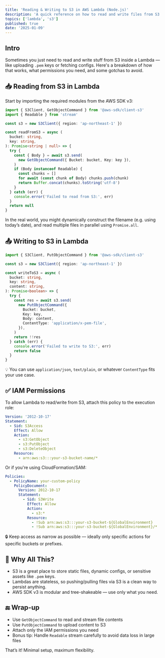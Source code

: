 ```yaml
---
title: 'Reading & Writing to S3 in AWS Lambda (Node.js)'
description: 'A quick reference on how to read and write files from S3 inside a Lambda function using the AWS SDK v3.'
topics: ['lambda', 's3']
published: true
date: '2025-01-09'
---
```


## Intro

Sometimes you just need to read and write stuff from S3 inside a Lambda — like uploading `.pem` keys or fetching configs. Here's a breakdown of how that works, what permissions you need, and some gotchas to avoid.

## 📥 Reading from S3 in Lambda

Start by importing the required modules from the AWS SDK v3:

```ts
import { S3Client, GetObjectCommand } from '@aws-sdk/client-s3'
import { Readable } from 'stream'

const s3 = new S3Client({ region: 'ap-northeast-1' })

const readFromS3 = async (
  bucket: string,
  key: string,
): Promise<string | null> => {
  try {
    const { Body } = await s3.send(
      new GetObjectCommand({ Bucket: bucket, Key: key }),
    )
    if (Body instanceof Readable) {
      const chunks = []
      for await (const chunk of Body) chunks.push(chunk)
      return Buffer.concat(chunks).toString('utf-8')
    }
  } catch (err) {
    console.error('Failed to read from S3:', err)
  }
  return null
}
```

In the real world, you might dynamically construct the filename (e.g. using today’s date), and read multiple files in parallel using `Promise.all`.

## 📤 Writing to S3 in Lambda

```ts
import { S3Client, PutObjectCommand } from '@aws-sdk/client-s3'

const s3 = new S3Client({ region: 'ap-northeast-1' })

const writeToS3 = async (
  bucket: string,
  key: string,
  content: string,
): Promise<boolean> => {
  try {
    const res = await s3.send(
      new PutObjectCommand({
        Bucket: bucket,
        Key: key,
        Body: content,
        ContentType: 'application/x-pem-file',
      }),
    )
    return !!res
  } catch (err) {
    console.error('Failed to write to S3:', err)
    return false
  }
}
```

💡 You can use `application/json`, `text/plain`, or whatever `ContentType` fits your use case.

## ✅ IAM Permissions

To allow Lambda to read/write from S3, attach this policy to the execution role:

```yaml
Version: '2012-10-17'
Statement:
  - Sid: S3Access
    Effect: Allow
    Action:
      - s3:GetObject
      - s3:PutObject
      - s3:DeleteObject
    Resource:
      - arn:aws:s3:::your-s3-bucket-name/*
```

Or if you're using CloudFormation/SAM:

```yaml
Policies:
  - PolicyName: your-custom-policy
    PolicyDocument:
      Version: 2012-10-17
      Statement:
        - Sid: S3Write
          Effect: Allow
          Action:
            - s3:*
          Resource:
            - !Sub arn:aws:s3:::your-s3-bucket-${GlobalEnvironment}
            - !Sub arn:aws:s3:::your-s3-bucket-${GlobalEnvironment}/*
```

🔒 Keep access as narrow as possible — ideally only specific actions for specific buckets or prefixes.

## 🤔 Why All This?

- S3 is a great place to store static files, dynamic configs, or sensitive assets like `.pem` keys.
- Lambdas are stateless, so pushing/pulling files via S3 is a clean way to persist anything.
- AWS SDK v3 is modular and tree-shakeable — use only what you need.

## 🔚 Wrap-up

- Use `GetObjectCommand` to read and stream file contents
- Use `PutObjectCommand` to upload content to S3
- Attach only the IAM permissions you need
- Bonus tip: Handle `Readable` stream carefully to avoid data loss in large files

That’s it! Minimal setup, maximum flexibility.

